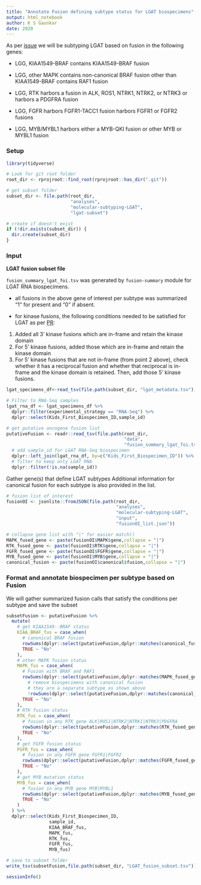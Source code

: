```yaml
---
title: "Annotate Fusion defining subtype status for LGAT biospecimens"
output: html_notebook
author: K S Gaonkar 
date: 2020
---
```


As per [issue](https://github.com/AlexsLemonade/OpenPBTA-analysis/issues/790) we will be subtyping LGAT based on fusion  in the following genes:

 - LGG, KIAA1549-BRAF
contains KIAA1549-BRAF fusion

 - LGG, other MAPK
contains non-canonical BRAF fusion other than KIAA1549-BRAF
contains RAF1 fusion

- LGG, RTK
harbors a fusion in ALK, ROS1, NTRK1, NTRK2, or NTRK3 or
harbors a PDGFRA fusion

- LGG, FGFR
harbors FGFR1-TACC1 fusion 
harbors FGFR1 or FGFR2 fusions

- LGG, MYB/MYBL1
harbors either a MYB-QKI fusion or other MYB or MYBL1 fusion


### Setup
```r
library(tidyverse)

# Look for git root folder
root_dir <- rprojroot::find_root(rprojroot::has_dir(".git"))

# get subset folder
subset_dir <- file.path(root_dir, 
                        "analyses",
                        "molecular-subtyping-LGAT",
                        "lgat-subset")

# create if doesn't exist
if (!dir.exists(subset_dir)) {
  dir.create(subset_dir)
}
```

### Input

**LGAT fusion subset file**

`fusion_summary_lgat_foi.tsv` was generated by `fusion-summary` module for LGAT RNA biospecimens.

 - all fusions in the above gene of interest per subtype was summarized "1" for present and "0" if absent.
 
 - for kinase fusions, the following conditions needed to be satisfied for LGAT as per [PR](https://github.com/AlexsLemonade/OpenPBTA-analysis/pull/830):
 
 1. Added all 3' kinase fusions which are in-frame and retain the kinase domain
 2. For 5' kinase fusions, added those which are in-frame and retain the kinase domain
 3. For 5' kinase fusions that are not in-frame (from point 2 above), check whether it has a reciprocal fusion and whether that reciprocal is in-frame and the kinase domain is retained. Then, add those 5' kinase fusions.


```r

lgat_specimens_df<-read_tsv(file.path(subset_dir, "lgat_metadata.tsv"))

# Filter to RNA-Seq samples
lgat_rna_df <- lgat_specimens_df %>%
  dplyr::filter(experimental_strategy == "RNA-Seq") %>%
  dplyr::select(Kids_First_Biospecimen_ID,sample_id)

# get putative oncogene fusion list
putativeFusion <- readr::read_tsv(file.path(root_dir,
                                            "data",
                                            "fusion_summary_lgat_foi.tsv")) %>%
  # add sample_id for LGAT RNA-Seq biospecimen
  dplyr::left_join(lgat_rna_df, by=c("Kids_First_Biospecimen_ID")) %>%
  # filter to keep only LGAT RNA 
  dplyr::filter(!is.na(sample_id))
```


Gather gene(s) that define LGAT subtypes
Additional information for canonical fusion for each subtype is also provided in the list. 

```r
# fusion list of interest
fusionOI <- jsonlite::fromJSON(file.path(root_dir,
                                         "analyses",
                                         "molecular-subtyping-LGAT",
                                         "input",
                                         "fusionOI_list.json"))

# collapse gene list with "|" for easier match()
MAPK_fused_gene <- paste(fusionOI$MAPK$gene,collapse = "|")
RTK_fused_gene <- paste(fusionOI$RTK$gene,collapse = "|")
FGFR_fused_gene <- paste(fusionOI$FGFR$gene,collapse = "|")
MYB_fused_gene <- paste(fusionOI$MYB$gene,collapse = "|")
canonical_fusion <- paste(fusionOI$canonical$fusion,collapse = "|")
```


### Format and annotate biospecimen per subtype based on Fusion
We will gather summarized fusion calls that satisfy the conditions per subtype and save the subset

```r
subsetFusion <- putativeFusion %>%
  mutate(
    # get KIAA1549--BRAF status
    KIAA_BRAF_fus = case_when(
      # canonical BRAF fusion 
      rowSums(dplyr::select(putativeFusion,dplyr::matches(canonical_fusion))) > 0 ~ "Yes",
      TRUE ~ "No"
    ),
    # other MAPK fusion status
    MAPK_fus = case_when(
      # Fusion with BRAF and RAF1 
      rowSums(dplyr::select(putativeFusion,dplyr::matches(MAPK_fused_gene))) > 0 &
        # remove biospecimens with canonical fusion
        # they are a separate subtype as shown above
        !rowSums(dplyr::select(putativeFusion,dplyr::matches(canonical_fusion))) > 0 ~ "Yes",
      TRUE ~ "No"
    ),
    # RTK fusion status
    RTK_fus = case_when(
      # fusion in any RTK gene ALK|ROS1|NTRK2|NTRK1|NTRK3|PDGFRA
      rowSums(dplyr::select(putativeFusion,dplyr::matches(RTK_fused_gene))) > 0 ~ "Yes",
      TRUE ~ "No"
    ),
    # get FGFR fusion status
    FGFR_fus = case_when(
      # fusion in any FGFR gene FGFR1|FGFR2
      rowSums(dplyr::select(putativeFusion,dplyr::matches(FGFR_fused_gene))) > 0 ~ "Yes",
      TRUE ~ "No"
    ),
    # get MYB mutation status
    MYB_fus = case_when(
      # fusion in any MYB gene MYB|MYBL1
      rowSums(dplyr::select(putativeFusion,dplyr::matches(MYB_fused_gene))) > 0 ~ "Yes",
      TRUE ~ "No"
    )
  ) %>%
  dplyr::select(Kids_First_Biospecimen_ID,
                sample_id,
                KIAA_BRAF_fus,
                MAPK_fus,
                RTK_fus,
                FGFR_fus,
                MYB_fus)

# save to subset folder
write_tsv(subsetFusion,file.path(subset_dir, "LGAT_fusion_subset.tsv"))
```


```r
sessionInfo()
```

